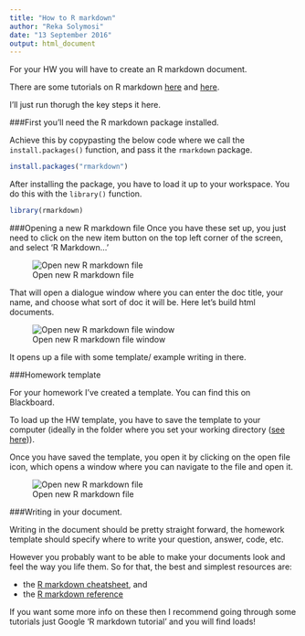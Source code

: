 ```yaml
---
title: "How to R markdown"
author: "Reka Solymosi"
date: "13 September 2016"
output: html_document
---
```


For your HW you will have to create an R markdown document. 

There are some tutorials on R markdown [here](http://rmarkdown.rstudio.com/lesson-1.html) and [here](http://www.jacolienvanrij.com/Tutorials/tutorialMarkdown.html). 

I'll just run thorugh the key steps it here. 

###First you'll need the R markdown package installed.

Achieve this by copypasting the below code where we call the `install.packages()` function, and pass it the `rmarkdown` package.

```r
install.packages("rmarkdown")
```

After installing the package, you have to load it up to your workspace. You do this with the `library()` function.

```r
library(rmarkdown)
```


###Opening a new R markdown file
Once you have these set up, you just need to click on the new item button on the top left corner of the screen, and select 'R Markdown...'

![Open new R markdown file](introDayImgs/openNewRmkdn.png)

That will open a dialogue window where you can enter the doc title, your name, and choose what sort of doc it will be. Here let's build html documents. 

![Open new R markdown file window](introDayImgs/newRMkdnSelects.png)

It opens up a file with some template/ example writing in there. 

###Homework template

For your homework I've created a template. You can find this on Blackboard. 

To load up the HW template, you have to save the template to your computer (ideally in the folder where you set your working directory ([see here](https://rawgit.com/maczokni/R-for-Criminologists/master/Intro_day_2.html))). 

Once you have saved the template, you open it by clicking on the open file icon, which opens a window where you can navigate to the file and open it. 

![Open new R markdown file](introDayImgs/openfile.png)

###Writing in your document. 

Writing in the document should be pretty straight forward, the homework template should specify where to write your question, answer, code, etc.

However you probably want to be able to make your documents look and feel the way you life them. So for that, the best and simplest resources are:

- the [R markdown cheatsheet](https://www.rstudio.com/wp-content/uploads/2016/03/rmarkdown-cheatsheet-2.0.pdf), and 
- the [R markdown reference](https://www.rstudio.com/wp-content/uploads/2015/03/rmarkdown-reference.pdf)

If you want some more info on these then I recommend going through some tutorials just Google 'R markdown tutorial' and you will find loads!

